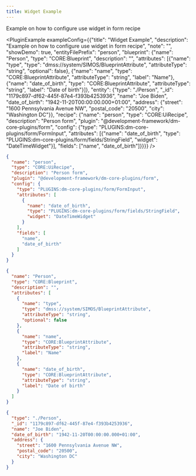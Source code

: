 ```yaml
---
title: Widget Example
---
```



Example on how to configure use widget in form recipe

<PluginExample exampleConfig={{"title": "Widget Example", "description": "Example on how to configure use widget in form recipe", "note": "", "showDemo": true, "entityFilePrefix": "person", "blueprint": {"name": "Person", "type": "CORE:Blueprint", "description": "", "attributes": [{"name": "type", "type": "dmss://system/SIMOS/BlueprintAttribute", "attributeType": "string", "optional": false}, {"name": "name", "type": "CORE:BlueprintAttribute", "attributeType": "string", "label": "Name"}, {"name": "date_of_birth", "type": "CORE:BlueprintAttribute", "attributeType": "string", "label": "Date of birth"}]}, "entity": {"type": "./Person", "_id": "1179c897-df62-445f-87e4-f393b4253936", "name": "Joe Biden", "date_of_birth": "1942-11-20T00:00:00.000+01:00", "address": {"street": "1600 Pennsylvania Avenue NW", "postal_code": "20500", "city": "Washington DC"}}, "recipe": {"name": "person", "type": "CORE:UiRecipe", "description": "Person form", "plugin": "@development-framework/dm-core-plugins/form", "config": {"type": "PLUGINS:dm-core-plugins/form/FormInput", "attributes": [{"name": "date_of_birth", "type": "PLUGINS:dm-core-plugins/form/fields/StringField", "widget": "DateTimeWidget"}], "fields": ["name", "date_of_birth"]}}}} />


```json title="person.recipe.json" 
{
  "name": "person",
  "type": "CORE:UiRecipe",
  "description": "Person form",
  "plugin": "@development-framework/dm-core-plugins/form",
  "config": {
    "type": "PLUGINS:dm-core-plugins/form/FormInput",
    "attributes": [
      {
        "name": "date_of_birth",
        "type": "PLUGINS:dm-core-plugins/form/fields/StringField",
        "widget": "DateTimeWidget"
      }
    ],
    "fields": [
      "name",
      "date_of_birth"
    ]
  }
} 
```
```json title="Person.blueprint.json" 
{
  "name": "Person",
  "type": "CORE:Blueprint",
  "description": "",
  "attributes": [
    {
      "name": "type",
      "type": "dmss://system/SIMOS/BlueprintAttribute",
      "attributeType": "string",
      "optional": false
    },
    {
      "name": "name",
      "type": "CORE:BlueprintAttribute",
      "attributeType": "string",
      "label": "Name"
    },
    {
      "name": "date_of_birth",
      "type": "CORE:BlueprintAttribute",
      "attributeType": "string",
      "label": "Date of birth"
    }
  ]
} 
```

```json title="person.entity.json" 
{
  "type": "./Person",
  "_id": "1179c897-df62-445f-87e4-f393b4253936",
  "name": "Joe Biden",
  "date_of_birth": "1942-11-20T00:00:00.000+01:00",
  "address": {
    "street": "1600 Pennsylvania Avenue NW",
    "postal_code": "20500",
    "city": "Washington DC"
  }
} 
```

